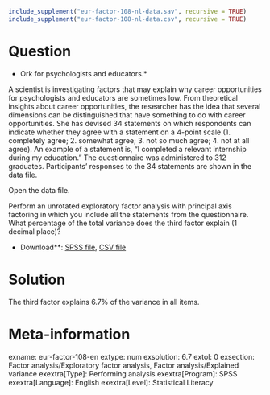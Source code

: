 ```r
include_supplement("eur-factor-108-nl-data.sav", recursive = TRUE)
include_supplement("eur-factor-108-nl-data.csv", recursive = TRUE)
```

Question
========
* Ork for psychologists and educators.*

A scientist is investigating factors that may explain why career opportunities for psychologists and educators are sometimes low. From theoretical insights about career opportunities, the researcher has the idea that several dimensions can be distinguished that have something to do with career opportunities. She has devised 34 statements on which respondents can indicate whether they agree with a statement on a 4-point scale (1. completely agree; 2. somewhat agree; 3. not so much agree; 4. not at all agree). An example of a statement is, "I completed a relevant internship during my education." The questionnaire was administered to 312 graduates. Participants' responses to the 34 statements are shown in the data file.

Open the data file.

Perform an unrotated exploratory factor analysis with principal axis factoring in which you include all the statements from the questionnaire. What percentage of the total variance does the third factor explain (1 decimal place)?

* Download**: [SPSS file](eur-factor-108-nl-data.sav), [CSV file](eur-factor-108-nl-data.csv)

Solution
========
The third factor explains 6.7% of the variance in all items.

Meta-information
================
exname: eur-factor-108-en
extype: num
exsolution: 6.7
extol: 0
exsection: Factor analysis/Exploratory factor analysis, Factor analysis/Explained variance
exextra[Type]: Performing analysis
exextra[Program]: SPSS
exextra[Language]: English
exextra[Level]: Statistical Literacy
